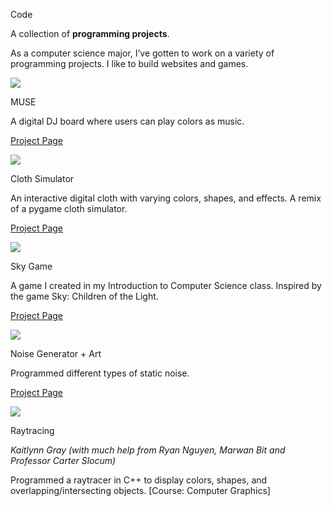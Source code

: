 ::: {.tab-body}

:::{.tab-desc}

::: {.big-text}

Code

:::

::: {.descriptor-text}
A collection of **programming projects**.

As a computer science major, I’ve gotten to work on a variety of programming projects. I like to build websites and games.
:::

:::

<!-- start of project container -->

::: {.project-container .p-c-code}

::: {.proj-image .code}

![](assets/MUSEMainUI.png)

:::

::: {.proj-title}

MUSE

:::

::: {.proj-description}

A digital DJ board where users can play colors as music.

:::

:::{.project-links}

[Project Page](MUSE.qmd) 

:::

:::
<!-- end of project container -->

<!-- start of project container -->

::: {.project-container  .p-c-code}

::: {.proj-image .code}

![](assets/ClothSimImage.png)

:::

::: {.proj-title}

Cloth Simulator

:::

::: {.proj-description}

An interactive digital cloth with varying colors, shapes, and effects. A remix of a pygame cloth simulator.

:::

:::{.project-links}

[Project Page](ClothSim.qmd) 

:::

:::
<!-- end of project container -->

<!-- start of project container -->

::: {.project-container .p-c-code}

::: {.proj-image .code}

![](assets/SkyGameStart.png)

:::

::: {.proj-title}

Sky Game

:::

::: {.proj-description}

A game I created in my Introduction to Computer Science class. Inspired by the game Sky: Children of the Light.

:::

:::{.project-links}

[Project Page](SkyGame.qmd) 

:::

:::
<!-- end of project container -->

<!-- start of project container -->

::: {.project-container .p-c-code}

::: {.proj-image .code}

![](assets/NoiseArt.png)

:::

::: {.proj-title}

Noise Generator + Art

:::

::: {.proj-description}

Programmed different types of static noise.

:::

:::{.project-links}

[Project Page](Noise.qmd) 

:::

:::
<!-- end of project container -->

<!-- start of project container -->

::: {.project-container .p-c-code}

::: {.proj-image .code}

![](assets/Raytracing.png)

:::

::: {.proj-title}

Raytracing

:::

::: {.proj-description}

*Kaitlynn Gray (with much help from Ryan Nguyen, Marwan Bit and Professor Carter Slocum)*

 Programmed a raytracer in C++ to display colors, shapes, and overlapping/intersecting objects. [Course: Computer Graphics]

:::

:::
<!-- end of project container -->


:::